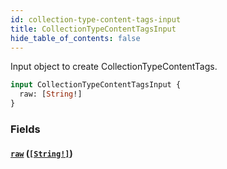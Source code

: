 ```yaml
---
id: collection-type-content-tags-input
title: CollectionTypeContentTagsInput
hide_table_of_contents: false
---
```



Input object to create CollectionTypeContentTags.

```graphql
input CollectionTypeContentTagsInput {
  raw: [String!]
}
```


### Fields

#### [`raw`](#) ([`[String!]`](/developers/demandhq-apis/demand-api/graphql/reference/scalars/string))







